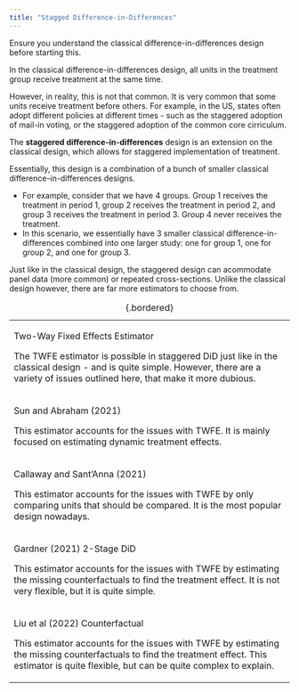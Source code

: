```yaml
---
title: "Stagged Difference-in-Differences"
---
```


::: small
Ensure you understand the classical difference-in-differences design before starting this.
:::

In the classical difference-in-differences design, all units in the treatment group receive treatment at the same time.

However, in reality, this is not that common. It is very common that some units receive treatment before others. For example, in the US, states often adopt different policies at different times - such as the staggered adoption of mail-in voting, or the staggered adoption of the common core cirriculum.

The **staggered difference-in-differences** design is an extension on the classical design, which allows for staggered implementation of treatment.

Essentially, this design is a combination of a bunch of smaller classical difference-in-differences designs.

-   For example, consider that we have 4 groups. Group 1 receives the treatment in period 1, group 2 receives the treatment in period 2, and group 3 receives the treatment in period 3. Group 4 never receives the treatment.
-   In this scenario, we essentially have 3 smaller classical difference-in-differences combined into one larger study: one for group 1, one for group 2, and one for group 3.

Just like in the classical design, the staggered design can acommodate panel data (more common) or repeated cross-sections. Unlike the classical design however, there are far more estimators to choose from.

+-------------------------------------------------------------------------------------------------------------------------------------------------------------------------------------------------+
| Two-Way Fixed Effects Estimator                                                                                                                                                                 |
|                                                                                                                                                                                                 |
| The TWFE estimator is possible in staggered DiD just like in the classical design - and is quite simple. However, there are a variety of issues outlined here, that make it more dubious.       |
+-------------------------------------------------------------------------------------------------------------------------------------------------------------------------------------------------+
| Sun and Abraham (2021)                                                                                                                                                                          |
|                                                                                                                                                                                                 |
| This estimator accounts for the issues with TWFE. It is mainly focused on estimating dynamic treatment effects.                                                                                 |
+-------------------------------------------------------------------------------------------------------------------------------------------------------------------------------------------------+
| Callaway and Sant'Anna (2021)                                                                                                                                                                   |
|                                                                                                                                                                                                 |
| This estimator accounts for the issues with TWFE by only comparing units that should be compared. It is the most popular design nowadays.                                                       |
+-------------------------------------------------------------------------------------------------------------------------------------------------------------------------------------------------+
| Gardner (2021) 2-Stage DiD                                                                                                                                                                      |
|                                                                                                                                                                                                 |
| This estimator accounts for the issues with TWFE by estimating the missing counterfactuals to find the treatment effect. It is not very flexible, but it is quite simple.                       |
+-------------------------------------------------------------------------------------------------------------------------------------------------------------------------------------------------+
| Liu et al (2022) Counterfactual                                                                                                                                                                 |
|                                                                                                                                                                                                 |
| This estimator accounts for the issues with TWFE by estimating the missing counterfactuals to find the treatment effect. This estimator is quite flexible, but can be quite complex to explain. |
+-------------------------------------------------------------------------------------------------------------------------------------------------------------------------------------------------+

: {.bordered}
